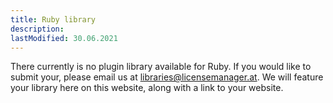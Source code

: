```yaml
---
title: Ruby library
description:
lastModified: 30.06.2021
---
```


There currently is no plugin library available for Ruby. If you would like
to submit your, please email us at libraries@licensemanager.at. We will feature
your library here on this website, along with a link to your website.
